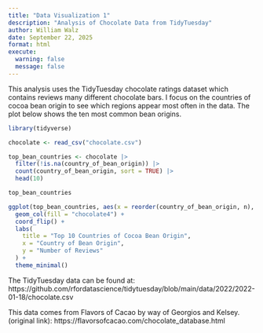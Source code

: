 ```yaml
---
title: "Data Visualization 1"
description: "Analysis of Chocolate Data from TidyTuesday"
author: William Walz
date: September 22, 2025
format: html
execute: 
  warning: false
  message: false
---
```


This analysis uses the TidyTuesday chocolate ratings dataset which contains reviews many different chocolate bars. I focus on the countries of cocoa bean origin to see which regions appear most often in the data. The plot below shows the ten most common bean origins.

```r
library(tidyverse)

chocolate <- read_csv("chocolate.csv")

top_bean_countries <- chocolate |>
  filter(!is.na(country_of_bean_origin)) |>
  count(country_of_bean_origin, sort = TRUE) |>
  head(10)

top_bean_countries
```

```r
ggplot(top_bean_countries, aes(x = reorder(country_of_bean_origin, n), y = n)) +
  geom_col(fill = "chocolate4") +
  coord_flip() +
  labs(
    title = "Top 10 Countries of Cocoa Bean Origin",
    x = "Country of Bean Origin",
    y = "Number of Reviews"
  ) +
  theme_minimal()
```


The TidyTuesday data can be found at: 
https://github.com/rfordatascience/tidytuesday/blob/main/data/2022/2022-01-18/chocolate.csv

This data comes from Flavors of Cacao by way of Georgios and Kelsey. (original link):
https://flavorsofcacao.com/chocolate_database.html







